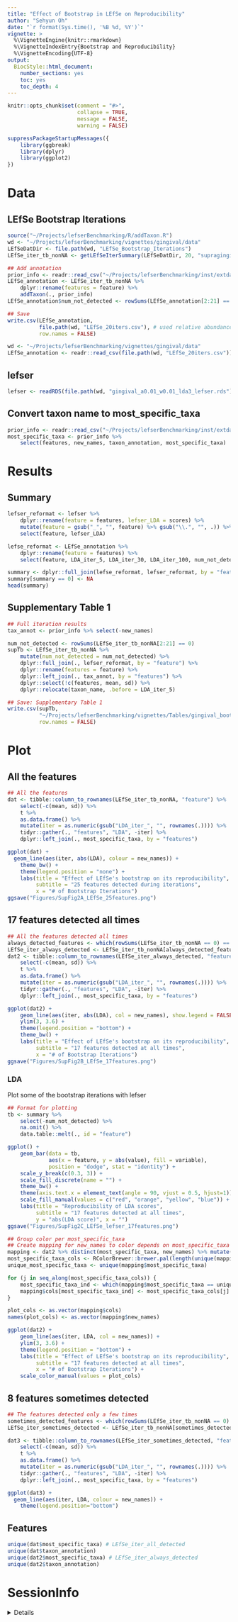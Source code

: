 ```yaml
---
title: "Effect of Bootstrap in LEfSe on Reproducibility"
author: "Sehyun Oh"
date: "`r format(Sys.time(), '%B %d, %Y')`"
vignette: >
  %\VignetteEngine{knitr::rmarkdown}
  %\VignetteIndexEntry{Bootstrap and Reproducibility}
  %\VignetteEncoding{UTF-8}
output:
  BiocStyle::html_document:
    number_sections: yes
    toc: yes
    toc_depth: 4
---
```


```r
knitr::opts_chunk$set(comment = "#>", 
                      collapse = TRUE, 
                      message = FALSE, 
                      warning = FALSE)
```

```r
suppressPackageStartupMessages({
    library(ggbreak)
    library(dplyr)
    library(ggplot2)
})
```

# Data
## LEfSe Bootstrap Iterations
```r
source("~/Projects/lefserBenchmarking/R/addTaxon.R")
wd <- "~/Projects/lefserBenchmarking/vignettes/gingival/data"
LEfSeDatDir <- file.path(wd, "LEfSe_Bootstrap_Iterations")
LEfSe_iter_tb_nonNA <- getLEfSeIterSummary(LEfSeDatDir, 20, "supragingival_plaque")

## Add annotation
prior_info <- readr::read_csv("~/Projects/lefserBenchmarking/inst/extdata/prior_info.csv") # taxon name
LEfSe_annotation <- LEfSe_iter_tb_nonNA %>%
    dplyr::rename(features = feature) %>%
    addTaxon(., prior_info)
LEfSe_annotation$num_not_detected <- rowSums(LEfSe_annotation[2:21] == 0)

## Save
write.csv(LEfSe_annotation,
          file.path(wd, "LEfSe_20iters.csv"), # used relative abundance
          row.names = FALSE)
```

```r
wd <- "~/Projects/lefserBenchmarking/vignettes/gingival/data"
LEfSe_annotation <- readr::read_csv(file.path(wd, "LEfSe_20iters.csv"))
```


## lefser
```r
lefser <- readRDS(file.path(wd, "gingival_a0.01_w0.01_lda3_lefser.rds"))
```

## Convert taxon name to most_specific_taxa
```r
prior_info <- readr::read_csv("~/Projects/lefserBenchmarking/inst/extdata/prior_info.csv")
most_specific_taxa <- prior_info %>%
    select(features, new_names, taxon_annotation, most_specific_taxa)
```

# Results
## Summary
```r
lefser_reformat <- lefser %>%
    dplyr::rename(feature = features, lefser_LDA = scores) %>% 
    mutate(feature = gsub("_", "", feature) %>% gsub("\\.", "", .)) %>%
    select(feature, lefser_LDA)

lefse_reformat <- LEfSe_annotation %>%
    dplyr::rename(feature = features) %>%
    select(feature, LDA_iter_5, LDA_iter_30, LDA_iter_100, num_not_detected)

summary <- dplyr::full_join(lefse_reformat, lefser_reformat, by = "feature")
summary[summary == 0] <- NA
head(summary)
```

## Supplementary Table 1
```r
## Full iteration results
tax_annot <- prior_info %>% select(-new_names)

num_not_detected <- rowSums(LEfSe_iter_tb_nonNA[2:21] == 0)
supTb <- LEfSe_iter_tb_nonNA %>%
    mutate(num_not_detected = num_not_detected) %>%
    dplyr::full_join(., lefser_reformat, by = "feature") %>%
    dplyr::rename(features = feature) %>%
    dplyr::left_join(., tax_annot, by = "features") %>%
    dplyr::select(!c(features, mean, sd)) %>%
    dplyr::relocate(taxon_name, .before = LDA_iter_5)
```

```r
## Save: Supplementary Table 1
write.csv(supTb, 
          "~/Projects/lefserBenchmarking/vignettes/Tables/gingival_bootstrap_iterations.csv", 
          row.names = FALSE) 
```


# Plot
## All the features
```r
## All the features
dat <- tibble::column_to_rownames(LEfSe_iter_tb_nonNA, "feature") %>% 
    select(-c(mean, sd)) %>%
    t %>%
    as.data.frame() %>%
    mutate(iter = as.numeric(gsub("LDA_iter_", "", rownames(.)))) %>%
    tidyr::gather(., "features", "LDA", -iter) %>%
    dplyr::left_join(., most_specific_taxa, by = "features")

ggplot(dat) +
  geom_line(aes(iter, abs(LDA), colour = new_names)) +
    theme_bw() +
    theme(legend.position = "none") +
    labs(title = "Effect of LEfSe's bootstrap on its reproducibility",
         subtitle = "25 features detected during iterations",
         x = "# of Bootstrap Iterations")
ggsave("Figures/SupFig2A_LEfSe_25features.png")
```

## 17 features detected all times 
```r
## All the features detected all times
always_detected_features <- which(rowSums(LEfSe_iter_tb_nonNA == 0) == 0)
LEfSe_iter_always_detected <- LEfSe_iter_tb_nonNA[always_detected_features,]
dat2 <- tibble::column_to_rownames(LEfSe_iter_always_detected, "feature") %>% 
    select(-c(mean, sd)) %>%
    t %>%
    as.data.frame() %>%
    mutate(iter = as.numeric(gsub("LDA_iter_", "", rownames(.)))) %>%
    tidyr::gather(., "features", "LDA", -iter) %>%
    dplyr::left_join(., most_specific_taxa, by = "features")

ggplot(dat2) +
    geom_line(aes(iter, abs(LDA), col = new_names), show.legend = FALSE) +
    ylim(3, 3.6) +
    theme(legend.position = "bottom") +
    theme_bw() +
    labs(title = "Effect of LEfSe's bootstrap on its reproducibility",
         subtitle = "17 features detected at all times",
         x = "# of Bootstrap Iterations")
ggsave("Figures/SupFig2B_LEfSe_17features.png")
```

### LDA 
Plot some of the bootstrap iterations with lefser
```r
## Format for plotting
tb <- summary %>%
    select(-num_not_detected) %>%
    na.omit() %>%
    data.table::melt(., id = "feature")

ggplot() + 
    geom_bar(data = tb, 
             aes(x = feature, y = abs(value), fill = variable), 
             position = "dodge", stat = "identity") +
    scale_y_break(c(0.3, 3)) +
    scale_fill_discrete(name = "") +
    theme_bw() +
    theme(axis.text.x = element_text(angle = 90, vjust = 0.5, hjust=1)) + 
    scale_fill_manual(values = c("red", "orange", "yellow", "blue")) +
    labs(title = "Reproducibility of LDA scores",
         subtitle = "17 features detected at all times",
         y = "abs(LDA score)", x = "")
ggsave("Figures/SupFig2C_LEfSe_lefser_17features.png")
```



```r
## Group color per most_specific_taxa
## Create mapping for new_names to color depends on most_specific_taxa
mapping <- dat2 %>% distinct(most_specific_taxa, new_names) %>% mutate(cols = NA)
most_specific_taxa_cols <- RColorBrewer::brewer.pal(length(unique(mapping$most_specific_taxa)), "Set1")
unique_most_specific_taxa <- unique(mapping$most_specific_taxa)

for (j in seq_along(most_specific_taxa_cols)) {
    most_specific_taxa_ind <- which(mapping$most_specific_taxa == unique_most_specific_taxa[j])
    mapping$cols[most_specific_taxa_ind] <- most_specific_taxa_cols[j]
}

plot_cols <- as.vector(mapping$cols)
names(plot_cols) <- as.vector(mapping$new_names)

ggplot(dat2) +
    geom_line(aes(iter, LDA, col = new_names)) +
    ylim(3, 3.6) +
    theme(legend.position = "bottom") +
    labs(title = "Effect of LEfSe's bootstrap on its reproducibility",
         subtitle = "17 features detected at all times",
         x = "# of Bootstrap Iterations") +
    scale_color_manual(values = plot_cols)
```


## 8 features sometimes detected 
```r
## The features detected only a few times
sometimes_detected_features <- which(rowSums(LEfSe_iter_tb_nonNA == 0) != 0)
LEfSe_iter_sometimes_detected <- LEfSe_iter_tb_nonNA[sometimes_detected_features,]

dat3 <- tibble::column_to_rownames(LEfSe_iter_sometimes_detected, "feature") %>% 
    select(-c(mean, sd)) %>%
    t %>%
    as.data.frame() %>%
    mutate(iter = as.numeric(gsub("LDA_iter_", "", rownames(.)))) %>%
    tidyr::gather(., "features", "LDA", -iter) %>%
    dplyr::left_join(., most_specific_taxa, by = "features")

ggplot(dat3) +
  geom_line(aes(iter, LDA, colour = new_names)) +
    theme(legend.position="bottom")
```

## Features
```r
unique(dat$most_specific_taxa) # LEfSe_iter_all_detected
unique(dat$taxon_annotation)
unique(dat2$most_specific_taxa) # LEfSe_iter_always_detected
unique(dat2$taxon_annotation)
```


# SessionInfo

<details>
```r
sessionInfo()
```
</details>